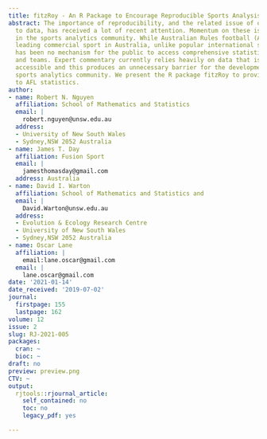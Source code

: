 ```yaml
---
title: fitzRoy - An R Package to Encourage Reproducible Sports Analysis
abstract: The importance of reproducibility, and the related issue of open access
  to data, has received a lot of recent attention. Momentum on these issues is gathering
  in the sports analytics community. While Australian Rules football (AFL) is the
  leading commercial sport in Australia, unlike popular international sports, there
  has been no mechanism for the public to access comprehensive statistics on players
  and teams. Expert commentary currently relies heavily on data that isn't made readily
  accessible and this produces an unnecessary barrier for the development of an inclusive
  sports analytics community. We present the R package fitzRoy to provide easy access
  to AFL statistics.
author:
- name: Robert N. Nguyen
  affiliation: School of Mathematics and Statistics
  email: |
    robert.nguyen@unsw.edu.au
  address:
  - University of New South Wales
  - Sydney,NSW 2052 Australia
- name: James T. Day
  affiliation: Fusion Sport
  email: |
    jamesthomasday@gmail.com
  address: Australia
- name: David I. Warton
  affiliation: School of Mathematics and Statistics and
  email: |
    David.Warton@unsw.edu.au
  address:
  - Evolution & Ecology Research Centre
  - University of New South Wales
  - Sydney,NSW 2052 Australia
- name: Oscar Lane
  affiliation: |
    email:lane.oscar@gmail.com
  email: |
    lane.oscar@gmail.com
date: '2021-01-14'
date_received: '2019-07-02'
journal:
  firstpage: 155
  lastpage: 162
volume: 12
issue: 2
slug: RJ-2021-005
packages:
  cran: ~
  bioc: ~
draft: no
preview: preview.png
CTV: ~
output:
  rjtools::rjournal_article:
    self_contained: no
    toc: no
    legacy_pdf: yes

---
```

